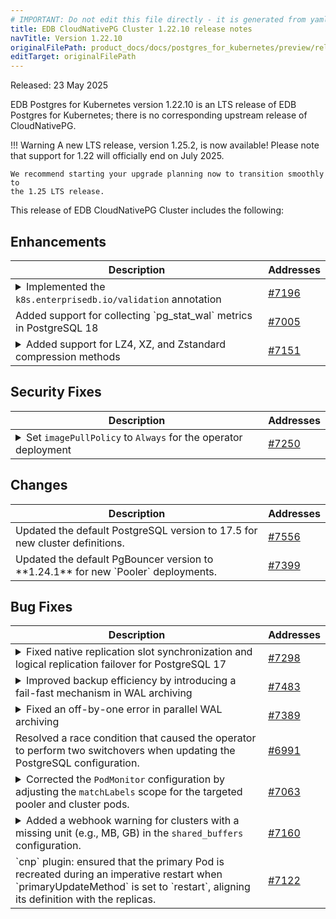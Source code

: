 ```yaml
---
# IMPORTANT: Do not edit this file directly - it is generated from yaml source.
title: EDB CloudNativePG Cluster 1.22.10 release notes
navTitle: Version 1.22.10
originalFilePath: product_docs/docs/postgres_for_kubernetes/preview/rel_notes/src/1.22.10_rel_notes.yml
editTarget: originalFilePath
---
```


Released: 23 May 2025

EDB Postgres for Kubernetes version 1.22.10 is an LTS release of EDB Postgres for Kubernetes; 
there is no corresponding upstream release of CloudNativePG.

!!! Warning
    A new LTS release, version 1.25.2, is now available!
    Please note that support for 1.22 will officially end on July 2025.
    
    We recommend starting your upgrade planning now to transition smoothly to
    the 1.25 LTS release.

This release of EDB CloudNativePG Cluster includes the following:

## Enhancements

<table class="table w-100"><thead><tr><th>Description</th><th width="10%">Addresses</th></tr></thead><tbody>
<tr><td><details><summary>Implemented the <code>k8s.enterprisedb.io/validation</code> annotation</summary><hr/><p>...enabling users to disable
the validation webhook on EDB Postgres for Kubernetes-managed resources. Use with caution,
as this allows unrestricted changes.</p>
</details></td><td><a href="https://github.com/cloudnative-pg/cloudnative-pg/pull/7196">#7196</a></td></tr>
<tr><td>Added support for collecting `pg_stat_wal` metrics in PostgreSQL 18</td><td><a href="https://github.com/cloudnative-pg/cloudnative-pg/pull/7005">#7005</a></td></tr>
<tr><td><details><summary>Added support for LZ4, XZ, and Zstandard compression methods</summary><hr/><p>...when archiving
WAL files via Barman Cloud (<em>deprecated</em>).</p>
</details></td><td><a href="https://github.com/cloudnative-pg/cloudnative-pg/pull/7151">#7151</a></td></tr>
</tbody></table>


## Security Fixes

<table class="table w-100"><thead><tr><th>Description</th><th width="10%">Addresses</th></tr></thead><tbody>
<tr><td><details><summary>Set <code>imagePullPolicy</code> to <code>Always</code> for the operator deployment</summary><hr/><p>...to ensure that images are always pulled from the registry, reducing the risk of using
outdated or potentially unsafe local images.</p>
</details></td><td><a href="https://github.com/cloudnative-pg/cloudnative-pg/pull/7250">#7250</a></td></tr>
</tbody></table>


## Changes

<table class="table w-100"><thead><tr><th>Description</th><th width="10%">Addresses</th></tr></thead><tbody>
<tr><td>Updated the default PostgreSQL version to 17.5 for new cluster definitions.</td><td><a href="https://github.com/cloudnative-pg/cloudnative-pg/pull/7556">#7556</a></td></tr>
<tr><td>Updated the default PgBouncer version to **1.24.1** for new `Pooler` deployments.</td><td><a href="https://github.com/cloudnative-pg/cloudnative-pg/pull/7399">#7399</a></td></tr>
</tbody></table>


## Bug Fixes

<table class="table w-100"><thead><tr><th>Description</th><th width="10%">Addresses</th></tr></thead><tbody>
<tr><td><details><summary>Fixed native replication slot synchronization and logical replication failover for PostgreSQL 17</summary><hr/><p>...by appending the <code>dbname</code> parameter to <code>primary_conninfo</code> in replica configurations.</p>
</details></td><td><a href="https://github.com/cloudnative-pg/cloudnative-pg/pull/7298">#7298</a></td></tr>
<tr><td><details><summary>Improved backup efficiency by introducing a fail-fast mechanism in WAL archiving</summary><hr/><p>...allowing quicker detection of unexpected primary demotion and avoiding unnecessary retries.</p>
</details></td><td><a href="https://github.com/cloudnative-pg/cloudnative-pg/pull/7483">#7483</a></td></tr>
<tr><td><details><summary>Fixed an off-by-one error in parallel WAL archiving</summary><hr/><p>...that could cause one extra worker process to be spawned beyond the requested number.</p>
</details></td><td><a href="https://github.com/cloudnative-pg/cloudnative-pg/pull/7389">#7389</a></td></tr>
<tr><td>Resolved a race condition that caused the operator to perform two switchovers when updating the PostgreSQL configuration.</td><td><a href="https://github.com/cloudnative-pg/cloudnative-pg/pull/6991">#6991</a></td></tr>
<tr><td><details><summary>Corrected the <code>PodMonitor</code> configuration by adjusting the <code>matchLabels</code> scope for the targeted pooler and cluster pods.</summary><hr/><p>Previously, the <code>matchLabels</code> were too broad, inadvertently inheriting labels from the cluster and leading to data collection from unintended targets.</p>
</details></td><td><a href="https://github.com/cloudnative-pg/cloudnative-pg/pull/7063">#7063</a></td></tr>
<tr><td><details><summary>Added a webhook warning for clusters with a missing unit (e.g., MB, GB) in the <code>shared_buffers</code> configuration.</summary><hr/><p>This will become an error in future releases. Users should update their configurations to include explicit units (e.g., <code>512MB</code> instead of <code>512</code>).</p>
</details></td><td><a href="https://github.com/cloudnative-pg/cloudnative-pg/pull/7160">#7160</a></td></tr>
<tr><td>`cnp` plugin: ensured that the primary Pod is recreated during an imperative restart when `primaryUpdateMethod` is set to `restart`, aligning its definition with the replicas.
</td><td><a href="https://github.com/cloudnative-pg/cloudnative-pg/pull/7122">#7122</a></td></tr>
</tbody></table>


